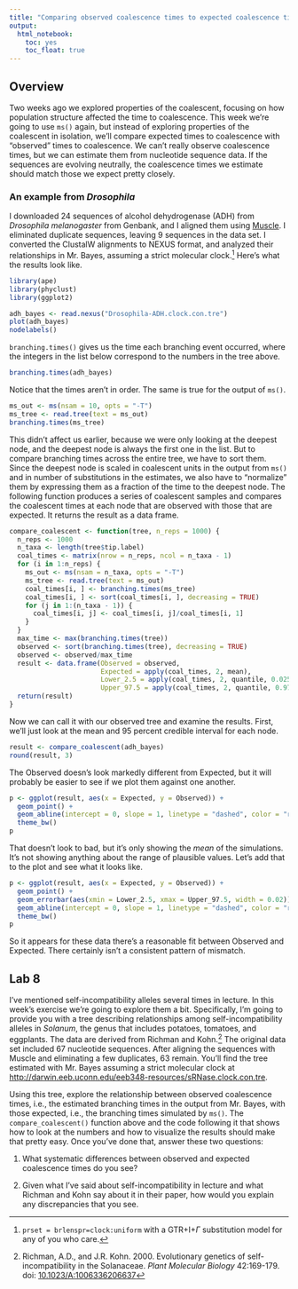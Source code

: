```yaml
---
title: "Comparing observed coalescence times to expected coalescence times"
output: 
  html_notebook:
    toc: yes
    toc_float: true
---
```


## Overview

Two weeks ago we explored properties of the coalescent, focusing on how population structure affected the time to coalescence. This week we're going to use `ms()` again, but instead of exploring properties of the coalescent in isolation, we'll compare expected times to coalescence with "observed" times to coalescence. We can't really observe coalescence times, but we can estimate them from nucleotide sequence data. If the sequences are evolving neutrally, the coalescence times we estimate should match those we expect pretty closely.

### An example from *Drosophila*

I downloaded 24 sequences of alcohol dehydrogenase (ADH) from *Drosophila melanogaster* from Genbank, and I aligned them using [Muscle](https://www.ebi.ac.uk/Tools/services/web_muscle/toolform.ebi). I eliminated duplicate sequences, leaving 9 sequences in the data set. I converted the ClustalW alignments to NEXUS format, and analyzed their relationships in Mr. Bayes, assuming a strict molecular clock.^[`prset = brlenspr=clock:uniform` with a GTR+I+$\Gamma$ substitution model for any of you who care.] Here's what the results look like.

```r
library(ape)
library(phyclust)
library(ggplot2)

adh_bayes <- read.nexus("Drosophila-ADH.clock.con.tre")
plot(adh_bayes)
nodelabels()
```
`branching.times()` gives us the time each branching event occurred, where the integers in the list below correspond to the numbers in the tree above.

```r
branching.times(adh_bayes)
```

Notice that the times aren't in order. The same is true for the output of `ms()`.
```r
ms_out <- ms(nsam = 10, opts = "-T")
ms_tree <- read.tree(text = ms_out)
branching.times(ms_tree)
```

This didn't affect us earlier, because we were only looking at the deepest node, and the deepest node is always the first one in the list. But to compare branching times across the entire tree, we have to sort them. Since the deepest node is scaled in coalescent units in the output from `ms()` and in number of substitutions in the estimates, we also have to "normalize" them by expressing them as a fraction of the time to the deepest node. The following function produces a series of coalescent samples and compares the coalescent times at each node that are observed with those that are expected. It returns the result as a data frame. 

```r
compare_coalescent <- function(tree, n_reps = 1000) {
  n_reps <- 1000
  n_taxa <- length(tree$tip.label)
  coal_times <- matrix(nrow = n_reps, ncol = n_taxa - 1)
  for (i in 1:n_reps) {
    ms_out <- ms(nsam = n_taxa, opts = "-T")
    ms_tree <- read.tree(text = ms_out)
    coal_times[i, ] <- branching.times(ms_tree)
    coal_times[i, ] <- sort(coal_times[i, ], decreasing = TRUE)
    for (j in 1:(n_taxa - 1)) {
      coal_times[i, j] <- coal_times[i, j]/coal_times[i, 1]
    }
  }
  max_time <- max(branching.times(tree))
  observed <- sort(branching.times(tree), decreasing = TRUE)
  observed <- observed/max_time
  result <- data.frame(Observed = observed,
                       Expected = apply(coal_times, 2, mean),
                       Lower_2.5 = apply(coal_times, 2, quantile, 0.025),
                       Upper_97.5 = apply(coal_times, 2, quantile, 0.975))
  return(result)
}
```

Now we can call it with our observed tree and examine the results. First, we'll just look at the mean and 95 percent credible interval for each node.

```r
result <- compare_coalescent(adh_bayes)
round(result, 3)
```

The Observed doesn's look markedly different from Expected, but it will probably be easier to see if we plot them against one another.

```r
p <- ggplot(result, aes(x = Expected, y = Observed)) +
  geom_point() +
  geom_abline(intercept = 0, slope = 1, linetype = "dashed", color = "red") +
  theme_bw()
p
```
That doesn't look to bad, but it's only showing the *mean* of the simulations. It's not showing anything about the range of plausible values. Let's add that to the plot and see what it looks like.

```r
p <- ggplot(result, aes(x = Expected, y = Observed)) +
  geom_point() +
  geom_errorbar(aes(xmin = Lower_2.5, xmax = Upper_97.5, width = 0.02)) +
  geom_abline(intercept = 0, slope = 1, linetype = "dashed", color = "red") +
  theme_bw()
p
```

So it appears for these data there's a reasonable fit between Observed and Expected. There certainly isn't a consistent pattern of mismatch.

## Lab 8

I've mentioned self-incompatibility alleles several times in lecture. In this week's exercise we're going to explore them a bit. Specifically, I'm going to provide you with a tree describing relationships among self-incompatibility alleles in *Solanum*, the genus that includes potatoes, tomatoes, and eggplants. The data are derived from Richman and Kohn.^[Richman, A.D., and J.R. Kohn.  2000.  Evolutionary genetics of self-incompatibility in the Solanaceae.  *Plant Molecular Biology*  42:169-179. doi: [10.1023/A:1006336206637](https://dx.doi.org/10.1023/A:1006336206637)] The original data set included 67 nucleotide sequences. After aligning the sequences with Muscle and eliminating a few duplicates, 63 remain. You'll find the tree estimated with Mr. Bayes assuming a strict molecular clock at [http://darwin.eeb.uconn.edu/eeb348-resources/sRNase.clock.con.tre](http://darwin.eeb.uconn.edu/eeb348-resources/sRNase.clock.con.tre). 

Using this tree, explore the relationship between observed coalescence times, i.e., the estimated branching times in the output from Mr. Bayes, with those expected, i.e., the branching times simulated by `ms()`. The `compare_coalescent()` function above and the code following it that shows how to look at the numbers and how to visualize the results should make that pretty easy. Once you've done that, answer these two questions:

1. What systematic differences between observed and expected coalescence times do you see?

2. Given what I've said about self-incompatibility in lecture and what Richman and Kohn say about it in their paper, how would you explain any discrepancies that you see.
